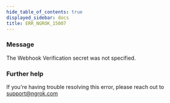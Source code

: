 ```yaml
---
hide_table_of_contents: true
displayed_sidebar: docs
title: ERR_NGROK_15007
---
```


### Message

The Webhook Verification secret was not specified.

<ErrorDetails />

### Further help

If you're having trouble resolving this error, please reach out to [support@ngrok.com](mailto:support@ngrok.com?subject=Help%20with%20ERR_NGROK_15007)
